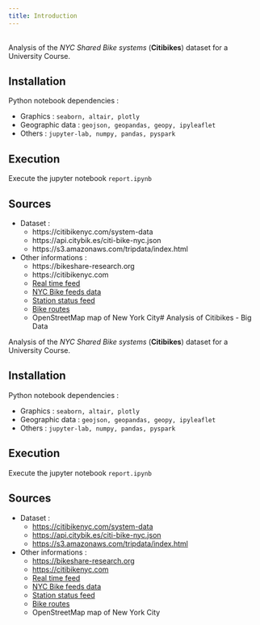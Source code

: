 ```yaml
---
title: Introduction
---
```

\
Analysis of the *NYC Shared Bike systems* (**Citibikes**) dataset for a University Course.

## Installation

Python notebook dependencies :

- Graphics : `seaborn, altair, plotly`
- Geographic data : `geojson, geopandas, geopy, ipyleaflet`
- Others : `jupyter-lab, numpy, pandas, pyspark`

## Execution

Execute the jupyter notebook `report.ipynb`

## Sources

- Dataset :
    - https://citibikenyc.com/system-data
    - https://api.citybik.es/citi-bike-nyc.json
    - https://s3.amazonaws.com/tripdata/index.html
- Other informations :
    - https://bikeshare-research.org
    - https://citibikenyc.com
    - [Real time feed](https://citibikenyc.com/)
    - [NYC Bike feeds data](https://gbfs.citibikenyc.com/gbfs/2.3/gbfs.json)
    - [Station status feed](https://www.nyc.gov/html/dot/html/about/datafeeds.shtml#Bikes)
    - [Bike routes](https://data.cityofnewyork.us/Transportation/New-York-City-Bike-Routes/7vsa-caz7)
    - OpenStreetMap map of New York City# Analysis of Citibikes - Big Data

Analysis of the *NYC Shared Bike systems* (**Citibikes**) dataset for a University Course.

## Installation

Python notebook dependencies : 

- Graphics : `seaborn, altair, plotly`
- Geographic data : `geojson, geopandas, geopy, ipyleaflet`
- Others : `jupyter-lab, numpy, pandas, pyspark`

## Execution

Execute the jupyter notebook `report.ipynb`

## Sources

- Dataset :
    - [https://citibikenyc.com/system-data](https://citibikenyc.com/system-data)
    - [https://api.citybik.es/citi-bike-nyc.json](https://api.citybik.es/citi-bike-nyc.json)
    - [https://s3.amazonaws.com/tripdata/index.html](https://s3.amazonaws.com/tripdata/index.html)
- Other informations :
    - [https://bikeshare-research.org](https://bikeshare-research.org)
    - [https://citibikenyc.com](https://citibikenyc.com)
    - [Real time feed](https://citibikenyc.com/)
    - [NYC Bike feeds data](https://gbfs.citibikenyc.com/gbfs/2.3/gbfs.json)
    - [Station status feed](https://www.nyc.gov/html/dot/html/about/datafeeds.shtml#Bikes)
    - [Bike routes](https://data.cityofnewyork.us/Transportation/New-York-City-Bike-Routes/7vsa-caz7)
    - OpenStreetMap map of New York City